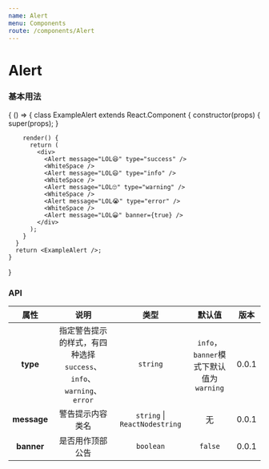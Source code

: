 ```yaml
---
name: Alert
menu: Components
route: /components/Alert
---
```



# Alert

### 基本用法

<Playground>
  {
    () => {
      class ExampleAlert extends React.Component {
        constructor(props) {
          super(props);
        }

        render() {
          return (
            <div>
              <Alert message="LOL😆" type="success" />
              <WhiteSpace />
              <Alert message="LOL😄" type="info" />
              <WhiteSpace />
              <Alert message="LOL🙄" type="warning" />
              <WhiteSpace />
              <Alert message="LOL😭" type="error" />
              <WhiteSpace />
              <Alert message="LOL😀" banner={true} />
            </div>
          );
        }
      }
      return <ExampleAlert />;
    }
  }
</Playground>

### API

|    属性     |                             说明                             |             类型             |                  默认值                  | 版本  |
| :---------: | :----------------------------------------------------------: | :--------------------------: | :--------------------------------------: | :---: |
|  **type**   | 指定警告提示的样式，有四种选择 `success`、`info`、`warning`、`error` |           `string`           | `info`，`banner`模式下默认值为 `warning` | 0.0.1 |
| **message** |                       警告提示内容类名                       | `string` \| `ReactNodestring` |                    无                    | 0.0.1 |
| **banner**  |                       是否用作顶部公告                       |          `boolean`           |                 `false`                  | 0.0.1 |

<Props of={Alert} />